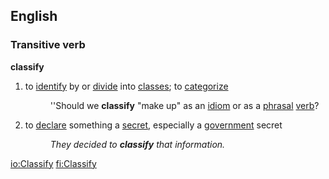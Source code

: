 ==English==

===Transitive verb===
'''classify'''
#to [[identify]] by or [[divide]] into [[class]]es; to [[categorize]]
#:''Should we '''classify''' "make up" as an [[idiom]] or as a [[phrasal]] [[verb]]?
#to [[declare]] something a [[secret]], especially a [[government]] secret
#:''They decided to '''classify''' that information.''

[[io:Classify]]
[[fi:Classify]]